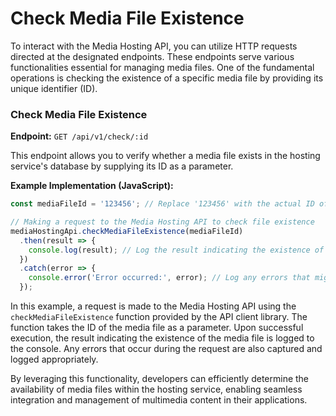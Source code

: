 # Check Media File Existence

To interact with the Media Hosting API, you can utilize HTTP requests directed at the designated endpoints. These endpoints serve various functionalities essential for managing media files. One of the fundamental operations is checking the existence of a specific media file by providing its unique identifier (ID).

### Check Media File Existence

**Endpoint:** `GET /api/v1/check/:id`

This endpoint allows you to verify whether a media file exists in the hosting service's database by supplying its ID as a parameter.

**Example Implementation (JavaScript):**
```javascript
const mediaFileId = '123456'; // Replace '123456' with the actual ID of the media file

// Making a request to the Media Hosting API to check file existence
mediaHostingApi.checkMediaFileExistence(mediaFileId)
  .then(result => {
    console.log(result); // Log the result indicating the existence of the media file
  })
  .catch(error => {
    console.error('Error occurred:', error); // Log any errors that might occur during the request
  });
```

In this example, a request is made to the Media Hosting API using the `checkMediaFileExistence` function provided by the API client library. The function takes the ID of the media file as a parameter. Upon successful execution, the result indicating the existence of the media file is logged to the console. Any errors that occur during the request are also captured and logged appropriately.

By leveraging this functionality, developers can efficiently determine the availability of media files within the hosting service, enabling seamless integration and management of multimedia content in their applications.